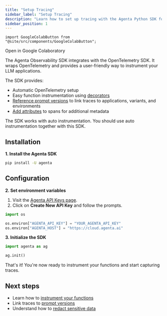 ```yaml
---
title: "Setup Tracing"
sidebar_label: "Setup Tracing"
description: "Learn how to set up tracing with the Agenta Python SDK for LLM observability"
sidebar_position: 1
---
```


```mdx-code-block
import GoogleColabButton from "@site/src/components/GoogleColabButton";
```

<GoogleColabButton notebookPath="examples/jupyter/observability/trace-with-python-sdk-tutorial.ipynb">
  Open in Google Colaboratory
</GoogleColabButton>

The Agenta Observability SDK integrates with the OpenTelemetry SDK. It wraps OpenTelemetry and provides a user-friendly way to instrument your LLM applications.

The SDK provides:

- Automatic OpenTelemetry setup
- Easy function instrumentation using [decorators](/observability/trace-with-python-sdk/instrument-functions)
- [Reference prompt versions](/observability/trace-with-python-sdk/reference-prompt-versions) to link traces to applications, variants, and environments
- [Add attributes](/observability/trace-with-python-sdk/adding-metadata) to spans for additional metadata

The SDK works with auto instrumentation. You should use auto instrumentation together with this SDK.

## Installation

**1. Install the Agenta SDK**

```bash
pip install -U agenta
```

## Configuration

**2. Set environment variables**

1. Visit the [Agenta API Keys page](https://cloud.agenta.ai/settings?tab=apiKeys).
2. Click on **Create New API Key** and follow the prompts.

```python
import os

os.environ["AGENTA_API_KEY"] = "YOUR_AGENTA_API_KEY"
os.environ["AGENTA_HOST"] = "https://cloud.agenta.ai"
```

**3. Initialize the SDK**

```python
import agenta as ag

ag.init()
```

That's it! You're now ready to instrument your functions and start capturing traces.

## Next steps

- Learn how to [instrument your functions](/observability/trace-with-python-sdk/instrument-functions)
- Link traces to [prompt versions](/observability/trace-with-python-sdk/reference-prompt-versions)
- Understand how to [redact sensitive data](/observability/trace-with-python-sdk/redact-sensitive-data)
